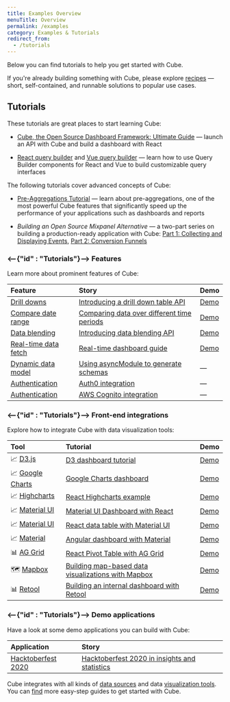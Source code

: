 ```yaml
---
title: Examples Overview
menuTitle: Overview
permalink: /examples
category: Examples & Tutorials
redirect_from:
  - /tutorials
---
```


Below you can find tutorials to help you get started with Cube.

If you're already building something with Cube, please explore
[recipes](/recipes) — short, self-contained, and runnable solutions to popular
use cases.

## Tutorials

These tutorials are great places to start learning Cube:

- [Cube, the Open Source Dashboard Framework: Ultimate Guide](https://cube.dev/blog/cubejs-open-source-dashboard-framework-ultimate-guide)
  — launch an API with Cube and build a dashboard with React

- [React query builder](https://cube.dev/blog/react-query-builder-with-cubejs)
  and [Vue query builder](https://cube.dev/blog/vue-query-builder-with-cubejs/)
  — learn how to use Query Builder components for React and Vue to build
  customizable query interfaces

The following tutorials cover advanced concepts of Cube:

- [Pre-Aggregations Tutorial](https://cube.dev/blog/high-performance-data-analytics-with-cubejs-pre-aggregations/)
  — learn about pre-aggregations, one of the most powerful Cube features that
  significantly speed up the performance of your applications such as dashboards
  and reports

- _Building an Open Source Mixpanel Alternative_ — a two-part series on building
  a production-ready application with Cube:
  [Part 1: Collecting and Displaying Events](https://cube.dev/blog/building-an-open-source-mixpanel-alternative-1),
  [Part 2: Conversion Funnels](https://cube.dev/blog/building-open-source-mixpanel-alternative-2/)

### <--{"id" : "Tutorials"}--> Features

Learn more about prominent features of Cube:

| Feature                                                                                 | Story                                                                                                             | Demo                                              |
| :-------------------------------------------------------------------------------------- | :---------------------------------------------------------------------------------------------------------------- | :------------------------------------------------ |
| [Drill downs](https://cube.dev/docs/schema/fundamentals/additional-concepts#drilldowns) | [Introducing a drill down table API](https://cube.dev/blog/introducing-a-drill-down-table-api-in-cubejs/)         | [Demo](https://drill-downs-demo.cube.dev)         |
| [Compare date range](https://cube.dev/docs/query-format#time-dimensions-format)         | [Comparing data over different time periods](https://cube.dev/blog/comparing-data-over-different-time-periods/)   | [Demo](https://compare-date-range-demo.cube.dev)  |
| [Data blending](https://cube.dev/docs/recipes/data-blending)                            | [Introducing data blending API](https://cube.dev/blog/introducing-data-blending-api/)                             | [Demo](https://data-blending-demo.cube.dev)       |
| [Real-time data fetch](https://cube.dev/docs/real-time-data-fetch)                      | [Real-time dashboard guide](https://real-time-dashboard.cube.dev)                                                 | [Demo](https://real-time-dashboard-demo.cube.dev) |
| [Dynamic data model](https://cube.dev/docs/dynamic-schema-creation)                     | [Using asyncModule to generate schemas](https://github.com/cube-js/cube/tree/master/examples/async-module-simple) | —                                                 |
| [Authentication](https://cube.dev/docs/security#using-json-web-key-sets-jwks)           | [Auth0 integration](https://github.com/cube-js/cube/tree/master/examples/auth0)                                   | —                                                 |
| [Authentication](https://cube.dev/docs/security#using-json-web-key-sets-jwks)           | [AWS Cognito integration](https://github.com/cube-js/cube/tree/master/examples/cognito)                           | —                                                 |

### <--{"id" : "Tutorials"}--> Front-end integrations

Explore how to integrate Cube with data visualization tools:

| Tool                                                                   | Tutorial                                                                                                                 | Demo                                                                                    |
| :--------------------------------------------------------------------- | :----------------------------------------------------------------------------------------------------------------------- | :-------------------------------------------------------------------------------------- |
| 📈 [D3.js](https://awesome.cube.dev/tools/d3)                          | [D3 dashboard tutorial](https://d3-dashboard.cube.dev)                                                                   | [Demo](https://d3-dashboard-demo.cube.dev)                                              |
| 📈 [Google Charts](https://awesome.cube.dev/tools/google-charts)       | [Google Charts dashboard](https://cube.dev/blog/google-charts-dashboard)                                                 | [Demo](https://google-charts-dashboard-demo.cube.dev)                                   |
| 📈 [Highcharts](https://awesome.cube.dev/tools/highcharts)             | [React Highcharts example](https://cube.dev/blog/react-highcharts-example/)                                              | [Demo](https://highcharts-demo.cube.dev)                                                |
| 📈 [Material UI](https://awesome.cube.dev/tools/material-ui-data-grid) | [Material UI Dashboard with React](https://material-ui-dashboard.cube.dev)                                               | [Demo](https://material-ui-dashboard-demo.cube.dev)                                     |
| 📈 [Material UI](https://awesome.cube.dev/tools/material-ui-data-grid) | [React data table with Material UI](https://dev.to/cubejs/react-data-table-with-material-ui-and-a-spark-of-joy-50o1)     | [Demo](https://react-data-table-demo.cube.dev)                                          |
| 📈 [Material](https://material.io)                                     | [Angular dashboard with Material](https://angular-dashboard.cube.dev)                                                    | [Demo](https://angular-dashboard-demo.cube.dev)                                         |
| 📊 [AG Grid](https://awesome.cube.dev/tools/ag-grid)                   | [React Pivot Table with AG Grid](https://react-pivot-table.cube.dev)                                                     | [Demo](https://react-pivot-table-demo.cube.dev)                                         |
| 🗺 [Mapbox](https://awesome.cube.dev/tools/mapbox-gl)                   | [Building map-based data visualizations with Mapbox](https://mapbox-guide.cube.dev)                                      | [Demo](https://mapbox-demo.cube.dev)                                                    |
| 📊 [Retool](https://retool.com/)                                       | [Building an internal dashboard with Retool](https://cube.dev/blog/building-an-internal-dashboard-with-retool-and-cube/) | [Demo](https://cubedev.retool.com/embedded/public/945c174d-566e-42f6-b33c-73052847e483) |

### <--{"id" : "Tutorials"}--> Demo applications

Have a look at some demo applications you can build with Cube:

| Application                                          | Story                                                                                                                          |
| :--------------------------------------------------- | :----------------------------------------------------------------------------------------------------------------------------- |
| [Hacktoberfest 2020](https://hacktoberfest.cube.dev) | [Hacktoberfest 2020 in insights and statistics](https://dev.to/igorlukanin/hacktoberfest-2020-in-insights-and-statistics-3m57) |

Cube integrates with all kinds of
[data sources](https://cube.dev/docs/config/databases) and data
[visualization tools](https://cube.dev/docs/config/downstream). You can
[find](https://cube.dev/for) more easy-step guides to get started with Cube.
